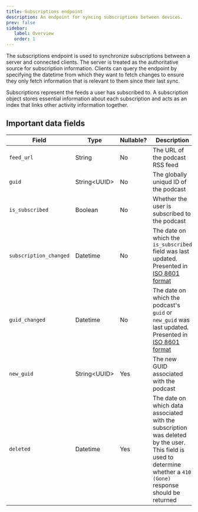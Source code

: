 ```yaml
---
title: Subscriptions endpoint
description: An endpoint for syncing subscriptions between devices.
prev: false
sidebar:
   label: Overview
   order: 1
---
```



<CoreEndpoint />

The subscriptions endpoint is used to synchronize subscriptions between a server and connected clients. The server is treated as the authoritative source for subscription information. Clients can query the endpoint by specifying the datetime from which they want to fetch changes to ensure they only fetch information that is relevant to them since their last sync.

Subscriptions represent the feeds a user has subscribed to. A subscription object stores essential information about each subscription and acts as an index that links other activity information together.

## Important data fields

| Field                  | Type           | Nullable? | Description                                                                                                                                                         |
| ---------------------- | -------------- | --------- | ------------------------------------------------------------------------------------------------------------------------------------------------------------------- |
| `feed_url`             | String         | No        | The URL of the podcast RSS feed                                                                                                                                     |
| `guid`                 | String\<UUID\> | No        | The globally uniqud ID of the podcast                                                                                                                               |
| `is_subscribed`        | Boolean        | No        | Whether the user is subscribed to the podcast                                                                                                                       |
| `subscription_changed` | Datetime       | No        | The date on which the `is_subscribed` field was last updated. Presented in [ISO 8601 format]                                                                        |
| `guid_changed`         | Datetime       | No        | The date on which the podcast's `guid` or `new_guid` was last updated. Presented in [ISO 8601 format]                                                               |
| `new_guid`             | String\<UUID\> | Yes       | The new GUID associated with the podcast                                                                                                                            |
| `deleted`              | Datetime       | Yes       | The date on which data associated with the subscription was deleted by the user. This field is used to determine whether a `410 (Gone)` response should be returned |

[ISO 8601 format]: https://www.iso.org/iso-8601-date-and-time-format.html
